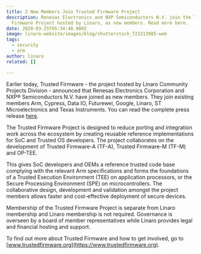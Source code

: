 ```yaml
---
title: 2 New Members Join Trusted Firmware Project
description: Renesas Electronics and NXP Semiconductors N.V. join the Trusted
  Firmware Project hosted by Linaro, as new members. Read more here.
date: 2020-03-25T05:34:48.000Z
image: linaro-website/images/blog/shutterstock_723213985-web
tags:
  - security
  - arm
author: linaro
related: []

---
```


Earlier today, Trusted Firmware - the project hosted by Linaro Community Projects Division - announced that Renesas Electronics Corporation and NXP® Semiconductors N.V. have joined as new members. They join existing members Arm, Cypress, Data IO, Futurewei, Google, Linaro, ST Microelectronics and Texas Instruments. You can read the complete press release [here](https://www.trustedfirmware.org/news/Renesas-and-NXP-announcement/).

The Trusted Firmware Project is designed to reduce porting and integration work across the ecosystem by creating reusable reference implementations for SoC and Trusted OS developers. The project collaborates on the development of Trusted Firmware-A (TF-A), Trusted Firmware-M (TF-M) and OP-TEE.

This gives SoC developers and OEMs a reference trusted code base complying with the relevant Arm specifications and forms the foundations of a Trusted Execution Environment (TEE) on application processors, or the Secure Processing Environment (SPE) on microcontrollers. The collaborative design, development and validation amongst the project members allows faster and cost-effective deployment of secure devices.

Membership of the Trusted Firmware Project is separate from Linaro membership and Linaro membership is not required. Governance is overseen by a board of member representatives while Linaro provides legal and financial hosting and support.

To find out more about Trusted Firmware and how to get involved, go to [www.trustedfirmware.org](https://www.trustedfirmware.org).
